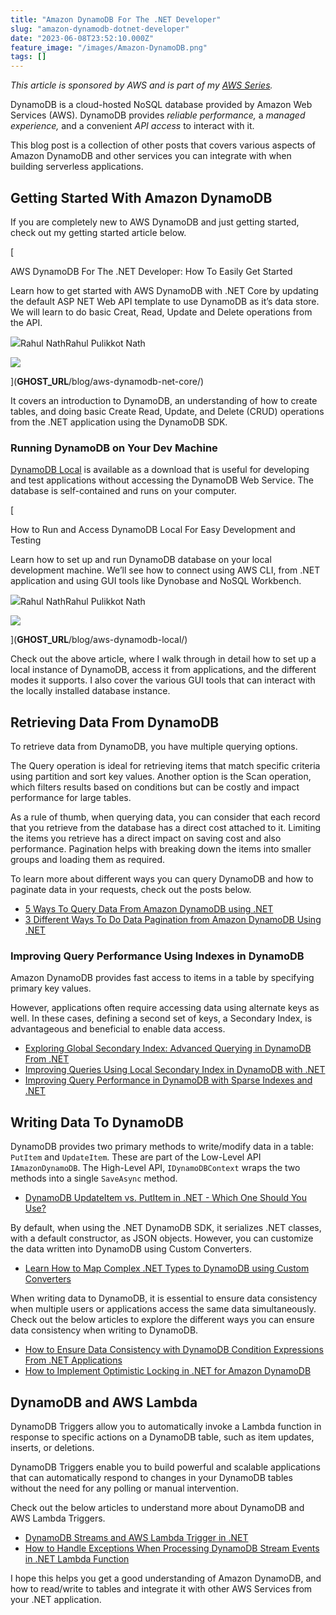 ```yaml
---
title: "Amazon DynamoDB For The .NET Developer"
slug: "amazon-dynamodb-dotnet-developer"
date: "2023-06-08T23:52:10.000Z"
feature_image: "/images/Amazon-DynamoDB.png"
tags: []
---
```


_This article is sponsored by AWS and is part of my [AWS Series](__GHOST_URL__/tag/aws/)._

DynamoDB is a cloud-hosted NoSQL database provided by Amazon Web Services (AWS). DynamoDB provides _reliable performance,_ a _managed experience,_ and a convenient _API access_ to interact with it.

This blog post is a collection of other posts that covers various aspects of Amazon DynamoDB and other services you can integrate with when building serverless applications.

Getting Started With Amazon DynamoDB
------------------------------------

If you are completely new to AWS DynamoDB and just getting started, check out my getting started article below.

[

AWS DynamoDB For The .NET Developer: How To Easily Get Started

Learn how to get started with AWS DynamoDB with .NET Core by updating the default ASP NET Web API template to use DynamoDB as it’s data store. We will learn to do basic Creat, Read, Update and Delete operations from the API.

![](/images/logo-512x512.png)Rahul NathRahul Pulikkot Nath

![](/images/aws_dynamodb.jpg)

](__GHOST_URL__/blog/aws-dynamodb-net-core/)

It covers an introduction to DynamoDB, an understanding of how to create tables, and doing basic Create Read, Update, and Delete (CRUD) operations from the .NET application using the DynamoDB SDK.  

### Running DynamoDB on Your Dev Machine

[DynamoDB Local](https://docs.aws.amazon.com/amazondynamodb/latest/developerguide/DynamoDBLocal.html?ref=rahulpnath.com) is available as a download that is useful for developing and test applications without accessing the DynamoDB Web Service. The database is self-contained and runs on your computer.

[

How to Run and Access DynamoDB Local For Easy Development and Testing

Learn how to set up and run DynamoDB database on your local development machine. We’ll see how to connect using AWS CLI, from .NET application and using GUI tools like Dynobase and NoSQL Workbench.

![](/images/logo-512x512.png)Rahul NathRahul Pulikkot Nath

![](/images/laptop_developer.jpg)

](__GHOST_URL__/blog/aws-dynamodb-local/)

Check out the above article, where I walk through in detail how to set up a local instance of DynamoDB, access it from applications, and the different modes it supports. I also cover the various GUI tools that can interact with the locally installed database instance.

Retrieving Data From DynamoDB
-----------------------------

To retrieve data from DynamoDB, you have multiple querying options.

The Query operation is ideal for retrieving items that match specific criteria using partition and sort key values. Another option is the Scan operation, which filters results based on conditions but can be costly and impact performance for large tables.

As a rule of thumb, when querying data, you can consider that each record that you retrieve from the database has a direct cost attached to it. Limiting the items you retrieve has a direct impact on saving cost and also performance. Pagination helps with breaking down the items into smaller groups and loading them as required.

To learn more about different ways you can query DynamoDB and how to paginate data in your requests, check out the posts below.

*   [5 Ways To Query Data From Amazon DynamoDB using .NET](__GHOST_URL__/blog/dynamodb-querying-dotnet/)
*   [3 Different Ways To Do Data Pagination from Amazon DynamoDB Using .NET](__GHOST_URL__/blog/dynamodb-pagination/)

### Improving Query Performance Using Indexes in DynamoDB

Amazon DynamoDB provides fast access to items in a table by specifying primary key values.

However, applications often require accessing data using alternate keys as well. In these cases, defining a second set of keys, a Secondary Index, is advantageous and beneficial to enable data access.

*   [Exploring Global Secondary Index: Advanced Querying in DynamoDB From .NET](__GHOST_URL__/blog/dynamodb-global-secondary-index-gsi/)
*   [Improving Queries Using Local Secondary Index in DynamoDB with .NET](__GHOST_URL__/blog/local-secondary-index-dynamodb/)
*   [Improving Query Performance in DynamoDB with Sparse Indexes and .NET](__GHOST_URL__/blog/dynamodb-sparse-index-dotnet/)

Writing Data To DynamoDB
------------------------

DynamoDB provides two primary methods to write/modify data in a table: `PutItem` and `UpdateItem`. These are part of the Low-Level API `IAmazonDynamoDB`. The High-Level API, `IDynamoDBContext` wraps the two methods into a single `SaveAsync` method.

*   [DynamoDB UpdateItem vs. PutItem in .NET - Which One Should You Use?](__GHOST_URL__/blog/dynamodb-putitem-vs-updateitem-whats-the-difference/)

By default, when using the .NET DynamoDB SDK, it serializes .NET classes, with a default constructor, as JSON objects. However, you can customize the data written into DynamoDB using Custom Converters.

*   [Learn How to Map Complex .NET Types to DynamoDB using Custom Converters](__GHOST_URL__/blog/dynamodb-custom-converters-dotnet/)

When writing data to DynamoDB, it is essential to ensure data consistency when multiple users or applications access the same data simultaneously. Check out the below articles to explore the different ways you can ensure data consistency when writing to DynamoDB.

*   [How to Ensure Data Consistency with DynamoDB Condition Expressions From .NET Applications](__GHOST_URL__/blog/dynamodb-condition-expressions-dotnet/)
*   [How to Implement Optimistic Locking in .NET for Amazon DynamoDB](__GHOST_URL__/blog/dynamodb-optimistic-locking/)

DynamoDB and AWS Lambda
-----------------------

DynamoDB Triggers allow you to automatically invoke a Lambda function in response to specific actions on a DynamoDB table, such as item updates, inserts, or deletions.

DynamoDB Triggers enable you to build powerful and scalable applications that can automatically respond to changes in your DynamoDB tables without the need for any polling or manual intervention.

Check out the below articles to understand more about DynamoDB and AWS Lambda Triggers.

*   [DynamoDB Streams and AWS Lambda Trigger in .NET](__GHOST_URL__/blog/aws-dynamodb-streams-lambda-triggers-dotnet/)
*   [How to Handle Exceptions When Processing DynamoDB Stream Events in .NET Lambda Function](__GHOST_URL__/blog/aws-dynamodb-streams-lambda-triggers-exception-handling-dotnet/)

I hope this helps you get a good understanding of Amazon DynamoDB, and how to read/write to tables and integrate it with other AWS Services from your .NET application.
